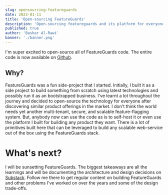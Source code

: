 ```yaml
---
slug: opensourcing-featureguards
date: 2023-01-11
title: 'Open-sourcing FeatureGuards'
description: 'Open-sourcing featureguards and its platform for everyone'
published: true
author: 'Bashar Al-Rawi'
banner: './banner.png'
---
```


I'm super excited to open-source all of FeatureGuards code. The entire code is now available on
[Github](https://github.com/featureguards/platform).

## Why?

FeatureGuards was a fun side-project that I started. Initially, I built it as a side project to build
something from scratch using latest technologies and possibly run it as an bootstrapped business. I've
learnt a lot throughout the journey and decided to open-source the technology for everyone after discovering
similar product offerings in the market. I don't think the world needs yet another multi-tenant, secure, and
scalable feature-flagging system. But, anybody now can use the code as is to self-host it or even use
the platform I built for building any product they want. There is a lot of primitives built here that
can be leveraged to build any scalable web-service out of the box using the FeatureGuards stack.

# What's next?

I will be sunsetting FeatureGuards. The biggest takeaways are all the learnings and will be documenting
the architecture and design decisions on [Substack](https://brawi.substack.com). Follow me there to
get regular content on building FeatureGuards and other problems I've worked on over the years and
some of the design trade-offs.
